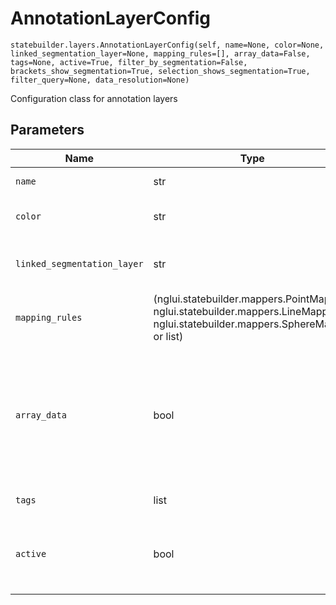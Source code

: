 # AnnotationLayerConfig { #nglui.statebuilder.layers.AnnotationLayerConfig }

`statebuilder.layers.AnnotationLayerConfig(self, name=None, color=None, linked_segmentation_layer=None, mapping_rules=[], array_data=False, tags=None, active=True, filter_by_segmentation=False, brackets_show_segmentation=True, selection_shows_segmentation=True, filter_query=None, data_resolution=None)`

Configuration class for annotation layers

## Parameters

| Name                        | Type                                                                                                                             | Description                                                                                                                                                                              | Default   |
|-----------------------------|----------------------------------------------------------------------------------------------------------------------------------|------------------------------------------------------------------------------------------------------------------------------------------------------------------------------------------|-----------|
| `name`                      | str                                                                                                                              | Layer name. By default, 'annos'                                                                                                                                                          | `None`    |
| `color`                     | str                                                                                                                              | Hex color code with an initial #. By default, None                                                                                                                                       | `None`    |
| `linked_segmentation_layer` | str                                                                                                                              | Name of a linked segmentation layer for selected ids. By default, None                                                                                                                   | `None`    |
| `mapping_rules`             | (nglui.statebuilder.mappers.PointMapper, nglui.statebuilder.mappers.LineMapper, nglui.statebuilder.mappers.SphereMapper or list) | One rule or a list of rules mapping data to annotations. By default, []                                                                                                                  | `[]`      |
| `array_data`                | bool                                                                                                                             | If True, allows simple mapping where one or more arrays are passed instead of a dataframe. Only allows basic annotation creation, no tags, linked segmentations, or other rich features. | `False`   |
| `tags`                      | list                                                                                                                             | List of tags for the layer.                                                                                                                                                              | `None`    |
| `active`                    | bool                                                                                                                             | If True, makes the layer selected. Default is True (unlike for image/segmentation layers).                                                                                               | `True`    |